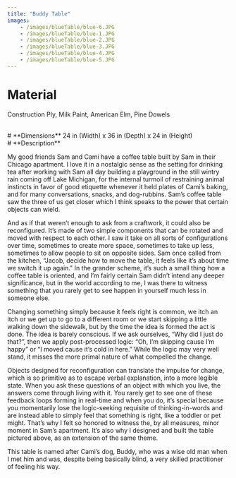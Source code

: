 ```yaml
---
title: "Buddy Table" 
images: 
    - /images/blueTable/blue-6.JPG
    - /images/blueTable/blue-1.JPG
    - /images/blueTable/blue-2.JPG
    - /images/blueTable/blue-3.JPG
    - /images/blueTable/blue-4.JPG
    - /images/blueTable/blue-5.JPG 
---
```

# **Material** 
Construction Ply, Milk Paint, American Elm, Pine Dowels  

<br />
# **Dimensions** 
24 in (Width) x 36 in (Depth) x 24 in (Height)

<br />
# **Description**  

My good friends Sam and Cami have a coffee table built by Sam in their Chicago apartment. I love it in a nostalgic sense as the setting for drinking tea after working with Sam all day building a playground in the still wintry rain coming off Lake Michigan, for the internal turmoil of restraining animal instincts in favor of good etiquette whenever it held plates of Cami’s baking, and for many conversations, snacks, and dog-rubbins. Sam’s coffee table saw the three of us get closer which I think speaks to the power that certain objects can wield. 

And as if that weren’t enough to ask from a craftwork, it could also be reconfigured. It’s made of two simple components that can be rotated and moved with respect to each other. I saw it take on all sorts of configurations over time, sometimes to create more space, sometimes to take up less, sometimes to allow people to sit on opposite sides. Sam once called from the kitchen, “Jacob, decide how to move the table, it feels like it’s about time we switch it up again." In the grander scheme, it’s such a small thing how a coffee table is oriented, and I’m fairly certain Sam didn’t intend any deeper significance, but in the world according to me, I was there to witness something that you rarely get to see happen in yourself much less in someone else. 

Changing something simply because it feels right is common, we itch an itch or we get up to go to a different room or we start skipping a little walking down the sidewalk, but by the time the idea is formed the act is done. The idea is barely conscious. If we ask ourselves, “Why did I just do that?”, then we apply post-processed logic: “Oh, I’m skipping cause I’m happy” or “I moved cause it’s cold in here.” While the logic may very well stand, it misses the more primal nature of what compelled the change.

Objects designed for reconfiguration can translate the impulse for change, which is so primitive as to escape verbal explanation, into a more legible state. When you ask these questions of an object with which you live, the answers come through living with it. You rarely get to see one of these feedback loops forming in real-time and when you do, it’s special because you momentarily lose the logic-seeking requisite of thinking-in-words and are instead able to simply feel that something is right, like a toddler or pet might. That’s why I felt so honored to witness the, by all measures, minor moment in Sam’s apartment. It’s also why I designed and built the table pictured above, as an extension of the same theme.

This table is named after Cami’s dog, Buddy, who was a wise old man when I met him and was, despite being basically blind, a very skilled practitioner of feeling his way. 

